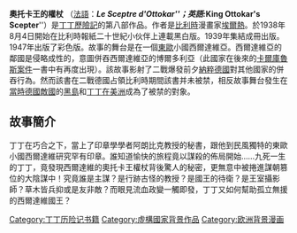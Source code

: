 '''奧托卡王的權杖''' （[[法語|法語]]：'''''Le Sceptre d'Ottokar'''''；英語:'''''King Ottokar's Scepter'''''）是[[丁丁歷險記|丁丁歷險記]]的第八部作品。作者是[[比利時|比利時]]漫畫家[[埃爾熱|埃爾熱]]。於1938年8月4日開始在比利時報紙二十世紀小伙伴上連載黑白版。1939年集結成冊出版。1947年出版了彩色版。故事的舞台是在一個[[東歐|東歐]]小國西爾達維亞。西爾達維亞的鄰國是侵略成性的，意圖併吞西爾達維亞的博爾多利亞（此國家在後來的[[卡爾庫魯斯案件|卡爾庫魯斯案件]]一書中有再度出現）。該故事影射了二戰爆發前夕[[納粹德國|納粹德國]]對其他國家的併吞行為。然而該書在二戰德國占領比利時期間該書并未被禁，相反故事舞台發生在[[同盟國_(第二次世界大戰)|當時德國敵國]]的[[黑島_(丁丁歷險記)|黑島]]和[[丁丁在美洲|丁丁在美洲]]成為了被禁的對象。

== 故事簡介 ==
丁丁在巧合之下，當上了印章學學者阿朗比克教授的秘書，跟他到民風獨特的東歐小國西爾達維研究罕有印章。誰知道愉快的旅程竟以謀殺的佈局開始……九死一生的丁丁，竟發現西爾達維的奧托卡王權杖背後驚人的秘密，更無意中被捲進謀朝篡位的大陰謀中！究竟誰是主謀？是行跡古怪的教授？是國王的待衛？是王室攝影師？草木皆兵抑或是友非敵？而眼見流血政變一觸即發，丁丁又如何幫助孤立無援的西爾達維國王？

{{丁丁歷險記}}
{{DEFAULTSORT:King Ottokar's Sceptre}}
[[Category:丁丁历险记书籍|Category:丁丁历险记书籍]]
[[Category:虛構國家背景作品|Category:虛構國家背景作品]]
[[Category:欧洲背景漫画|Category:欧洲背景漫画]]